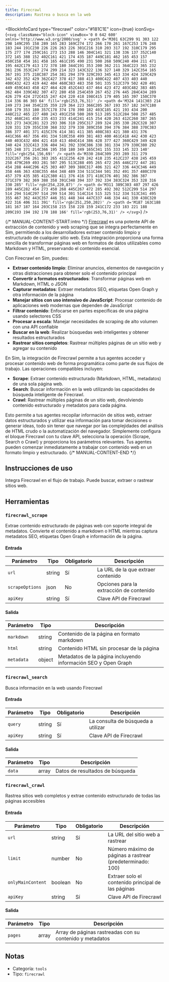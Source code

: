 ```yaml
---
title: Firecrawl
description: Rastrea o busca en la web
---
```



<BlockInfoCard 
  type="firecrawl"
  color="#181C1E"
  icon={true}
  iconSvg={`<svg className="block-icon" viewBox='0 0 642 600' xmlns='http://www.w3.org/2000/svg' >
      <path
        d='M301 63C299 91 303 122 298 149C295 158 289 165 283 169C274 172 266 170 261 167C253 176 248 183 244 191C230 226 226 263 226 301C216 310 203 317 192 310C179 295 175 277 174 259C161 273 153 288 146 304C141 321 138 336 137 352C140 372 145 388 152 402C161 421 174 435 187 449C181 462 165 453 157 450C158 454 161 458 165 461C195 490 231 500 268 509C240 494 211 471 195 442C179 413 172 378 180 344C191 353 200 362 211 364C223 365 232 361 236 353C247 274 299 214 323 143C322 136 327 140 329 142C354 165 367 191 375 218C387 254 381 294 379 329C393 345 413 334 424 329C429 342 432 352 429 362C427 378 417 388 413 400C422 407 433 403 440 400C432 423 419 442 404 460C383 483 358 501 335 512C379 502 420 491 449 459C443 458 427 464 428 452C443 437 464 423 472 403C482 383 485 362 484 339C482 307 472 280 458 254C459 267 452 276 445 284C434 289 426 279 424 272C415 247 424 220 418 198C415 179 405 165 397 150C370 114 336 86 303 64'
        fill='rgb(253,76,31)'
      />
      <path
        d='M324 141C303 214 249 273 244 354C235 359 229 364 223 366C205 367 193 357 182 347C180 350 179 353 180 357C178 374 178 390 182 403C185 421 193 434 200 448C212 465 227 480 243 491C258 500 269 513 285 512C284 508 257 485 252 468C241 450 235 433 233 414C241 415 254 420 263 412C260 387 265 363 273 343C281 323 293 306 310 295C317 289 324 285 330 282C328 307 328 331 329 355C330 368 332 379 338 389C358 394 376 384 388 370C383 386 377 401 371 415C376 414 381 411 385 408C383 421 380 431 376 441C366 467 356 491 334 510C358 499 381 483 400 461C418 442 430 423 440 403C432 404 421 410 413 404C414 386 428 377 427 360C429 349 428 340 424 332C413 336 404 341 392 339C386 338 381 334 379 330C380 292 385 248 371 214C366 195 358 180 349 165C341 155 333 145 323 140'
        fill='rgb(254,156,69)'
      />
      <path
        d='M330 284C309 293 289 311 279 332C267 356 261 383 265 411C256 420 242 418 235 412C237 438 245 459 258 479C269 493 281 507 295 513C288 495 265 472 265 446C272 447 281 454 288 444C296 425 303 407 309 388C317 406 321 427 336 443C346 449 358 446 363 438C355 464 348 489 334 511C344 501 352 491 357 480C370 457 379 435 385 412C380 411 376 416 371 418C376 401 382 386 387 371C379 382 369 388 358 391C348 394 337 392 334 383C324 353 328 316 330 285'
        fill='rgb(254,220,87)'
      />
      <path
        d='M311 389C303 407 297 426 289 445C282 454 273 450 268 445C267 472 285 492 302 512C299 514 297 514 294 514C297 514 299 514 301 514C314 515 325 512 334 513C341 495 355 467 362 443C357 446 351 448 344 447C337 446 334 441 330 438C320 422 316 406 311 391'
        fill='rgb(251,250,202)'
      />
      <path
        d='M187 163C188 181 167 187 164 203C158 215 158 228 159 241C172 233 183 221 188 209C193 194 192 178 188 166'
        fill='rgb(253,76,31)'
      />
    </svg>`}
/>

{/* MANUAL-CONTENT-START:intro */}
[Firecrawl](https://firecrawl.dev/) es una potente API de extracción de contenido y web scraping que se integra perfectamente en Sim, permitiendo a los desarrolladores extraer contenido limpio y estructurado de cualquier sitio web. Esta integración proporciona una forma sencilla de transformar páginas web en formatos de datos utilizables como Markdown y HTML, preservando el contenido esencial.

Con Firecrawl en Sim, puedes:

- **Extraer contenido limpio**: Eliminar anuncios, elementos de navegación y otras distracciones para obtener solo el contenido principal
- **Convertir a formatos estructurados**: Transformar páginas web en Markdown, HTML o JSON
- **Capturar metadatos**: Extraer metadatos SEO, etiquetas Open Graph y otra información de la página
- **Manejar sitios con uso intensivo de JavaScript**: Procesar contenido de aplicaciones web modernas que dependen de JavaScript
- **Filtrar contenido**: Enfocarse en partes específicas de una página usando selectores CSS
- **Procesar a escala**: Manejar necesidades de scraping de alto volumen con una API confiable
- **Buscar en la web**: Realizar búsquedas web inteligentes y obtener resultados estructurados
- **Rastrear sitios completos**: Rastrear múltiples páginas de un sitio web y agregar su contenido

En Sim, la integración de Firecrawl permite a tus agentes acceder y procesar contenido web de forma programática como parte de sus flujos de trabajo. Las operaciones compatibles incluyen:

- **Scrape**: Extraer contenido estructurado (Markdown, HTML, metadatos) de una sola página web.
- **Search**: Buscar información en la web utilizando las capacidades de búsqueda inteligente de Firecrawl.
- **Crawl**: Rastrear múltiples páginas de un sitio web, devolviendo contenido estructurado y metadatos para cada página.

Esto permite a tus agentes recopilar información de sitios web, extraer datos estructurados y utilizar esa información para tomar decisiones o generar ideas, todo sin tener que navegar por las complejidades del análisis de HTML crudo o la automatización del navegador. Simplemente configura el bloque Firecrawl con tu clave API, selecciona la operación (Scrape, Search o Crawl) y proporciona los parámetros relevantes. Tus agentes pueden comenzar inmediatamente a trabajar con contenido web en un formato limpio y estructurado.
{/* MANUAL-CONTENT-END */}

## Instrucciones de uso

Integra Firecrawl en el flujo de trabajo. Puede buscar, extraer o rastrear sitios web.

## Herramientas

### `firecrawl_scrape`

Extrae contenido estructurado de páginas web con soporte integral de metadatos. Convierte el contenido a markdown o HTML mientras captura metadatos SEO, etiquetas Open Graph e información de la página.

#### Entrada

| Parámetro | Tipo | Obligatorio | Descripción |
| --------- | ---- | -------- | ----------- |
| `url` | string | Sí | La URL de la que extraer contenido |
| `scrapeOptions` | json | No | Opciones para la extracción de contenido |
| `apiKey` | string | Sí | Clave API de Firecrawl |

#### Salida

| Parámetro | Tipo | Descripción |
| --------- | ---- | ----------- |
| `markdown` | string | Contenido de la página en formato markdown |
| `html` | string | Contenido HTML sin procesar de la página |
| `metadata` | object | Metadatos de la página incluyendo información SEO y Open Graph |

### `firecrawl_search`

Busca información en la web usando Firecrawl

#### Entrada

| Parámetro | Tipo | Obligatorio | Descripción |
| --------- | ---- | -------- | ----------- |
| `query` | string | Sí | La consulta de búsqueda a utilizar |
| `apiKey` | string | Sí | Clave API de Firecrawl |

#### Salida

| Parámetro | Tipo | Descripción |
| --------- | ---- | ----------- |
| `data` | array | Datos de resultados de búsqueda |

### `firecrawl_crawl`

Rastrea sitios web completos y extrae contenido estructurado de todas las páginas accesibles

#### Entrada

| Parámetro | Tipo | Obligatorio | Descripción |
| --------- | ---- | -------- | ----------- |
| `url` | string | Sí | La URL del sitio web a rastrear |
| `limit` | number | No | Número máximo de páginas a rastrear \(predeterminado: 100\) |
| `onlyMainContent` | boolean | No | Extraer solo el contenido principal de las páginas |
| `apiKey` | string | Sí | Clave API de Firecrawl |

#### Salida

| Parámetro | Tipo | Descripción |
| --------- | ---- | ----------- |
| `pages` | array | Array de páginas rastreadas con su contenido y metadatos |

## Notas

- Categoría: `tools`
- Tipo: `firecrawl`
